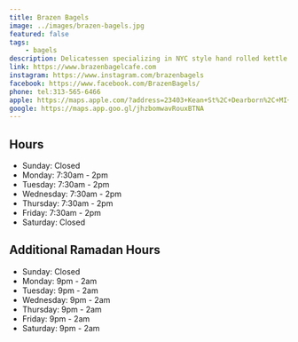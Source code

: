 ```yaml
---
title: Brazen Bagels
image: ../images/brazen-bagels.jpg
featured: false
tags:
    - bagels
description: Delicatessen specializing in NYC style hand rolled kettle boiled bagels.
link: https://www.brazenbagelcafe.com
instagram: https://www.instagram.com/brazenbagels
facebook: https://www.facebook.com/BrazenBagels/
phone: tel:313-565-6466
apple: https://maps.apple.com/?address=23403+Kean+St%2C+Dearborn%2C+MI+48124%2C+United+States&auid=4601983181641755514&ll=42.300037%2C-83.264198&lsp=9902&q=Brazen+Bagels
google: https://maps.app.goo.gl/jhzbomwavRouxBTNA
---
```


## Hours

- Sunday: Closed
- Monday: 7:30am - 2pm
- Tuesday: 7:30am - 2pm
- Wednesday: 7:30am - 2pm
- Thursday: 7:30am - 2pm
- Friday: 7:30am - 2pm
- Saturday: Closed

## Additional Ramadan Hours

- Sunday: Closed
- Monday: 9pm - 2am
- Tuesday: 9pm - 2am
- Wednesday: 9pm - 2am
- Thursday: 9pm - 2am
- Friday: 9pm - 2am
- Saturday: 9pm - 2am